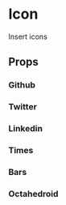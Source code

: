 
<Meta title='components/Icon' component={Icon} />

# Icon

Insert icons

## Props

<Props of={Icon} />

### Github

<Preview>
  <Story name='Github' decorators={[withA11y]}>
    <Icon icon='github' />
  </Story>
</Preview>

### Twitter

<Preview>
  <Story name='Twitter' decorators={[withA11y]}>
    <Icon icon='twitter' />
  </Story>
</Preview>

### Linkedin

<Preview>
  <Story name='Linkedin' decorators={[withA11y]}>
    <Icon icon='linkedin' />
  </Story>
</Preview>

### Times

<Preview>
  <Story name='Times' decorators={[withA11y]}>
    <Icon icon='times' />
  </Story>
</Preview>

### Bars

<Preview>
  <Story name='Bars' decorators={[withA11y]}>
    <Icon icon='bars' variant='mobileMenu' />
  </Story>
</Preview>

### Octahedroid

<Preview>
  <Story name='Octahedroid' decorators={[withA11y]}>
    <Icon icon='octahedroid' sx={{ width: "100px" }} />
  </Story>
</Preview>

